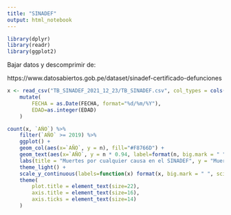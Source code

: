 ```yaml
---
title: "SINADEF"
output: html_notebook
---
```


```r
library(dplyr)
library(readr)
library(ggplot2)
```


Bajar datos y descomprimir de:

https://www.datosabiertos.gob.pe/dataset/sinadef-certificado-defunciones

```r
x <- read_csv("TB_SINADEF_2021_12_23/TB_SINADEF.csv", col_types = cols(.default = col_character())) %>% 
    mutate(
        FECHA = as.Date(FECHA, format="%d/%m/%Y"),
        EDAD=as.integer(EDAD)
    ) 
```


```r
count(x, `AÑO`) %>% 
    filter(`AÑO` >= 2019) %>%
    ggplot() + 
    geom_col(aes(x=`AÑO`, y = n), fill="#F8766D") + 
    geom_text(aes(x=`AÑO`, y = n * 0.94, label=format(n, big.mark = " ", scientific = FALSE)), color = "black") +
    labs(title = "Muertes por cualquier causa en el SINADEF", y = "Muertes", x = "Año") + 
    theme_light() + 
    scale_y_continuous(labels=function(x) format(x, big.mark = " ", scientific = FALSE)) + 
    theme(
        plot.title = element_text(size=22),
        axis.title = element_text(size=16),
        axis.ticks = element_text(size=14)
    )
```